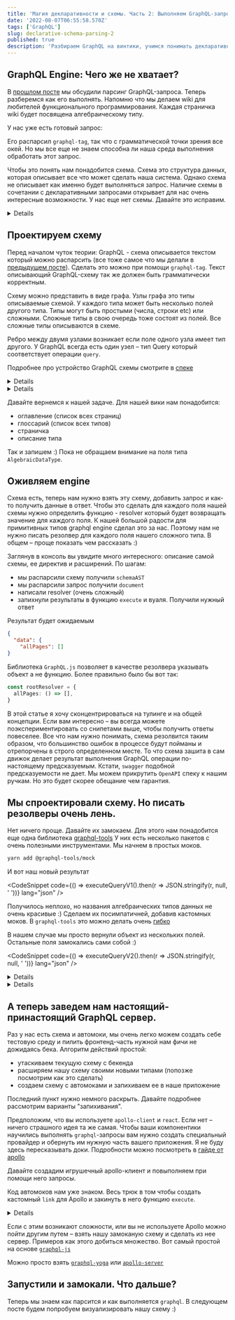 ```yaml
---
title: 'Магия декларативности и схемы. Часть 2: Выполняем GraphQL-запросы'
date: '2022-08-07T06:55:58.570Z'
tags: ['GraphQL']
slug: declarative-schema-parsing-2
published: true
description: 'Разбираем GraphQL на винтики, учимся понимать декларативный Query Language'
---
```





## GraphQL Engine: Чего же не хватает?

В [прошлом посте](/blog/declarative-schema-parsing-1) мы обсудили парсинг GraphQL-запроса. Теперь разберемся как его выполнять.
Напомню что мы делаем wiki для любителей функционального программирования. Каждая страничка wiki будет посвящена алгебраическому типу.

У нас уже есть готовый запрос:

<CodeSnippet code={validQuery} lang="graphql" />

Его распарсил `graphql-tag`, так что с грамматической точки зрения все окей. Но мы все еще не знаем способна ли наша среда выполнения обработать этот запрос.

Чтобы это понять нам понадобится схема. Схема это структура данных, которая описывает все что может сделать наша система. Однако схема не описывает как именно будет выполняться запрос.
Наличие схемы в сочетании с декларативными запросами открывает для нас очень интересные возможности.
У нас еще нет схемы. Давайте это исправим.

<Details title="А что если схема уже спроектирована?">
  Все что я здесь рассказываю относится к любой схеме. Подходы и практики,
  которые я здесь описываю, никак не связаны с тем как именно спроектирована
  схема.
</Details>

## Проектируем схему

Перед началом чуток теории:
GraphQL - схема описывается текстом который можно распарсить (все тоже самое что мы делали в [предыдущем посте](/blog/declarative-schema-parsing-1)).
Сделать это можно при помощи `graphql-tag`. Текст описывающий GraphQL-схему так же должен быть грамматически корректным.

Схему можно представить в виде графа. Узлы графа это типы описываемые схемой. У каждого типа может быть несколько полей другого типа. Типы могут быть простыми (числа, строки etc)
или сложными. Сложные типы в свою очередь тоже состоят из полей. Все сложные типы описываются в схеме.

Ребро между двумя узлами возникает если поле одного узла имеет тип другого.
У GraphQL всегда есть один узел – тип Query который соответствует операции `query`.

Подробнее про устройство GraphQL схемы смотрите в [спеке](https://spec.graphql.org/June2018/#sec-Schema)

<Details title="Схема это 🌳?">
  Нет :) В GraphQL схеме могут быть циклы, так что деревом граф схемы не
  является
</Details>

<Details title="Операции?">
  В GraphQL есть 3 операции: query - read-only запрос, mutation - запись +
  запрос, subscription - длинный запрос который слушает стрим входящих событий и
  выдает ответ на каждое из них.
</Details>

Давайте вернемся к нашей задаче. Для нашей вики нам понадобится:

- оглавление (список всех страниц)
- глоссарий (список всех типов)
- страничка
- описание типа

Так и запишем :) Пока не обращаем внимание на поля типа `AlgebraicDataType`.

<CodeSnippet code={schema} lang="graphql" />

## Оживляем engine

Схема есть, теперь нам нужно взять эту схему, добавить запрос и как-то получить данные в ответ.
Чтобы это сделать для каждого поля нашей схемы нужно определить функцию - resolver который будет возвращать значение для каждого поля.
К нашей большой радости для примитивных типов graphql engine сделал это за нас.
Поэтому нам не нужно писать резолвер для каждого поля нашего сложного типа.
В общем – проще показать чем рассказать :)

<CodeSnippet code={executionCode} lang="ts" />

Заглянув в консоль вы увидите много интересного: описание самой схемы, ее директив и расширений.
По шагам:

- мы распарсили схему получили `schemaAST`
- мы распарсили запрос получили `document`
- написали resolver (очень сложный)
- запихнули результаты в функцию `execute` и вуаля. Получили нужный ответ

Результат будет ожидаемым

```json
{
  "data": {
    "allPages": []
}
```

Библиотека `GraphQL.js` позволяет в качестве резолвера указывать объект а не функцию. Более правильно было бы вот так:

```ts
const rootResolver = {
  allPages: () => [],
}
```

В этой статье я хочу сконцентрироваться на тулинге и на общей концепции. Если вам интересно – вы всегда можете поэкспериментировать со снипетами выше, чтобы получить ответы повеселее.
Все что нам нужно понимать, схема резолвится таким образом, что большинство ошибок в процессе будут пойманы и отрепорчены в строго определенном месте.
То что схема зашита в сам движок делает результат выполнения GraphQL операции по-настоящему предсказуемым. Кстати, `swagger` подобной предсказуемости не дает. Мы можем прикрутить `OpenAPI` спеку к нашим ручкам. Но это будет скорее обещание чем гарантия.

## Мы спроектировали схему. Но писать резолверы очень лень.

Нет ничего проще. Давайте их замокаем. Для этого нам понадобится еще одна библиотека [graphql-tools](https://www.graphql-tools.com/)
У них есть несколько пакетов с очень полезными инструментами. Мы начнем в простых моков.

```bash
yarn add @graphql-tools/mock
```

<CodeSnippet code={executableSchemaWithMocksCodeV1} lang="ts" />

И вот наш новый результат

<CodeSnippet
  code={() => executeQueryV1().then(r => JSON.stringify(r, null, ' '))}
  lang="json"
/>

Получилось неплохо, но названия алгебраических типов данных не очень красивые :) Сделаем их посимпатичней, добавив кастомных моков.
В `graphql-tools` это можно делать очень [гибко](https://www.graphql-tools.com/docs/mocking#customizing-mocks)

<CodeSnippet code={executableSchemaWithMocksCodeV2} lang="ts" />

В нашем случае мы просто вернули объект из нескольких полей. Остальные поля замокались сами собой :)

<CodeSnippet
  code={() => executeQueryV2().then(r => JSON.stringify(r, null, ' '))}
  lang="json"
/>

<Details title="Такая штука пригодится нам для тестов">
  Крутые фронтенды пишут тесты. Возможность быстро сгенерировать моки для
  каждого поля нам еще пригодится, когда мы начнем экспериментировать с тестами
</Details>

<Details title="Полезности из graphql-tools">
  Посмотрите на
  [`mock-server`](https://www.graphql-tools.com/docs/mocking#mockserver)
  Воспользовавшись этой функцией можно сделать примеры выше чуть короче . Мне
  показалось что пример с явным использованием схемы будет более понятным, так
  что я не стала использовать `mock-server`
</Details>

## A теперь заведем нам настоящий-принастоящий GraphQL сервер.

Раз у нас есть схема и автомоки, мы очень легко можем создать себе тестовую среду и пилить фронтенд-часть нужной нам фичи не дожидаясь бека.
Алгоритм действий простой:

- утаскиваем текущую схему с бекенда
- расширяем нашу схему своими новыми типами (попозже посмотрим как это сделать)
- создаем схему с автомоками и запихиваем ее в наше приложение

Последний пункт нужно немного раскрыть. Давайте подробнее рассмотрим варианты "запихивания".

Предположим, что вы используете `apollo-client` и `react`. Если нет – ничего страшного идея та же самая.
Чтобы ваши компонентики научились выполнять `graphql`-запросы вам нужно создать специальный провайдер и обернуть им нужную часть вашего приложения.
Я не буду здесь пересказывать доки. Подробности можно посмотреть в [гайде от apollo](https://www.apollographql.com/docs/react/get-started/)

Давайте создадим игрушечный apollo-клиент и повыполняем при помощи него запросы.

<CodeSnippet code={toyClientCode} lang="ts" />

Код автомоков нам уже знаком. Весь трюк в том чтобы создать кастомный `link` для Apollo и закинуть в него функцию `execute`.

<Details title="Что это за линки такие">
  Если вы действительно хотите разобраться, то проще всего починать
  [документацию](https://www.apollographql.com/docs/react/api/link/introduction)

Если кратко: Operation это AST вашего запроса + некоторое количество метаданных.
Operation передается по цепочке links (по-русски это видимо ссылка :). У каждой link вызывается метод `request` который возвращает [Observable](https://github.com/zenparsing/zen-observable).
Чтобы закинуть данные дальше по цепочке используется метод `forward`

</Details>

Если с этим возникают сложности, или вы не используете Apollo можно пойти другим путем – взять нашу замоканую схему и сделать из нее сервер.
Примеров как этого добиться множество.
Вот самый простой на основе [`graphql-js`](https://graphql.org/graphql-js/running-an-express-graphql-server/)

Можно просто взять [`graphql-yoga`](https://www.graphql-yoga.com/) или [`apollo-server`](`https://www.apollographql.com/docs/apollo-server/`)

## Запустили и замокали. Что дальше?

Теперь мы знаем как парсится и как выполняется `graphql`. В следующем посте будем попробуем визуализировать нашу схему :)
